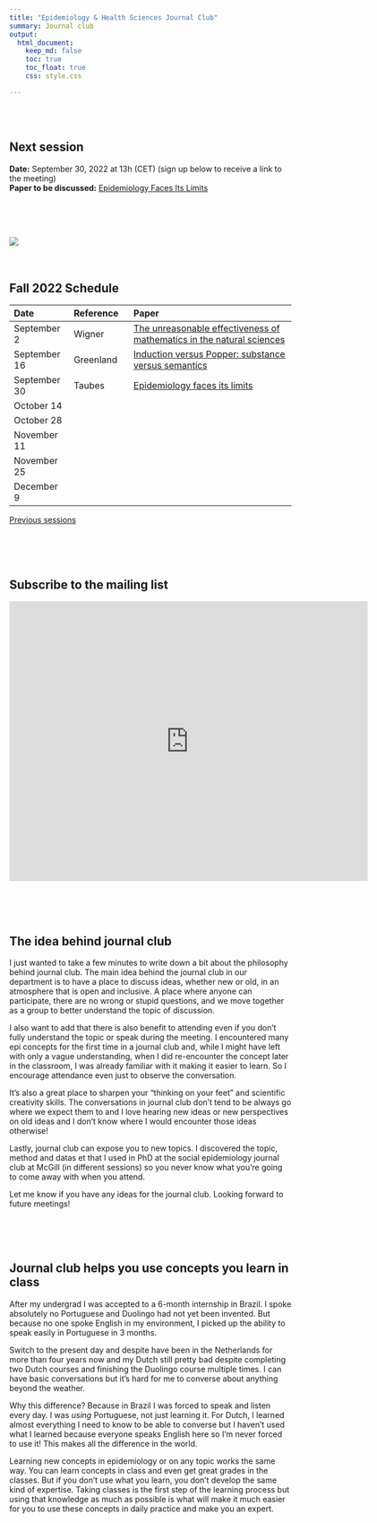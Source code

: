 ```yaml
---
title: "Epidemiology & Health Sciences Journal Club"
summary: Journal club
output:
  html_document:
    keep_md: false
    toc: true
    toc_float: true
    css: style.css

---
```


</br>
</br>

## Next session
**Date:** September 30, 2022 at 13h (CET) (sign up below to receive a link to the meeting)      
**Paper to be discussed:** [Epidemiology Faces Its Limits](https://www.mcgill.ca/cancerepi/files/cancerepi/TaubesScience269-164-Letters.pdf)

</br>
</br>
</br>


[![](paper_screenshot.png)](https://www.mcgill.ca/cancerepi/files/cancerepi/TaubesScience269-164-Letters.pdf)
</br>
</br>
</br>




## Fall 2022 Schedule

|Date|Reference|Paper|
|:--- |:--- |:---------- |
|September 2|Wigner|[The unreasonable effectiveness of mathematics in the natural sciences](https://www.maths.ed.ac.uk/~v1ranick/papers/wigner.pdf)|
|September 16|Greenland |[Induction versus Popper: substance versus semantics](https://watermark.silverchair.com/27-4-543.pdf?token=AQECAHi208BE49Ooan9kkhW_Ercy7Dm3ZL_9Cf3qfKAc485ysgAAAtwwggLYBgkqhkiG9w0BBwagggLJMIICxQIBADCCAr4GCSqGSIb3DQEHATAeBglghkgBZQMEAS4wEQQMDAvbQzQCMKN3h6bUAgEQgIICj5fBzwfdXMdNbmlHoNIJyAV1phO0QsugQCMTU1wXIxevaCYGfIKb2pElFb3TlnzeokbFjD8BAPm74hC6RI4tC0fFAjrnsDERe0GvZ-piAXjm8gTD4ZESmKGKHne5bPPINkbJ3xoFeno9vipHE4Owfm8NpfjqLAFR5KSPVxP8qirqJWTz7cX6rfCPMPtjYm2PW1sfDJuYWed6n6oY2vHEdYVxXkSRH37RrfX9m0PVCzy836vGTeM9-AMG7cVF8E8LwqfanSn998A_3qM_8P_pbLu3VAyThdRlERkx74NtuQgNS7wLYoKXVa5KE_yW0wt3UIv1SN-aCW2LhdeyG1lotFIT0TNKWmLb0AxG-BnBq3_kRrQIt-kSr4kgh8YXk-qyhNGJ5_CXPgD1ixsR9M5kVdj_t3oLb2-5jdsXRZkWf0Rdl1XQIi3ARkSMZUV_YK0RQ3AMfIMV_hfnZwI0pQDZDO73o_PzfhWgzsvSVDb-jfSHLfa8kx6xmW8KjWP9t6_zbhL-iHqogMeBqMYany3irGGYrgDBSdUOK9RMx0yqpKXPCfiUc7Sb9Lw6qAI-7eeaty9ezvROax7OQkTL5g1YPA4_ju73QyHNpTvIOGmJqzfQezNsWCpSAgqdrkFleAREiLh-7N-xF4uuIb2S5x502DrIcijn1qEXq4TJIExhjehrKN17V7_m7tsDg7zxIMfWyalaohr62CFQSzgGisV76mS9F7XHLWQgNgG6EVY6f33PilvHDOFoSd2jLQLoK8R9wmjWLd7LPrnnlZQWg3dt_bm7Y-XgIkelFUYXwdzeGVqXAAKxZfIco3ETUyCMl1daQkjV5B4kNQMEW9a6UBbk-r9e4iDR9K3cHoOdK9THBXE)|
|September 30|Taubes |[Epidemiology faces its limits](https://www.mcgill.ca/cancerepi/files/cancerepi/TaubesScience269-164-Letters.pdf)|
|October 14| ||
|October 28| ||
|November 11| ||
|November 25| ||
|December 9| ||


[Previous sessions](https://www.jeremylabrecque.org/journal_club/previous_sessions)
   
</br>
</br>
</br>
     



## Subscribe to the mailing list

<iframe src="https://docs.google.com/forms/d/e/1FAIpQLSfmPs63vbKAKEgcVmI2QKos-9hSQ2qQMdMqHe6n3FeE9I6Crg/viewform?embedded=true" width="640" height="499" frameborder="0" marginheight="0" marginwidth="0">Loading…</iframe>

</br>
</br>
</br>

## The idea behind journal club

I just wanted to take a few minutes to write down a bit about the philosophy behind journal club. The main idea behind the journal club in our department is to have a place to discuss ideas, whether new or old, in an atmosphere that is open and inclusive. A place where anyone can participate, there are no wrong or stupid questions, and we move together as a group to better understand the topic of discussion.

I also want to add that there is also benefit to attending even if you don't fully understand the topic or speak during the meeting. I encountered many epi concepts for the first time in a journal club and, while I might have left with only a vague understanding, when I did re-encounter the concept later in the classroom, I was already familiar with it making it easier to learn. So I encourage attendance even just to observe the conversation.

It's also a great place to sharpen your "thinking on your feet" and scientific creativity skills. The conversations in journal club don't tend to be always go where we expect them to and I love hearing new ideas or new perspectives on old ideas and I don't know where I would encounter those ideas otherwise!

Lastly, journal club can expose you to new topics. I discovered the topic, method and datas et that I used in PhD at the social epidemiology journal club at McGill (in different sessions) so you never know what you're going to come away with when you attend. 

Let me know if you have any ideas for the journal club. Looking forward to future meetings!

</br>
</br>
</br>


## Journal club helps you use concepts you learn in class

After my undergrad I was accepted to a 6-month internship in Brazil. I spoke absolutely no Portuguese and Duolingo had not yet been invented. But because no one spoke English in my environment, I picked up the ability to speak easily in Portuguese in 3 months.

Switch to the present day and despite have been in the Netherlands for more than four years now and my Dutch still pretty bad despite completing two Dutch courses and finishing the Duolingo course multiple times. I can have basic conversations but it's hard for me to converse about anything beyond the weather.

Why this difference? Because in Brazil I was forced to speak and listen every day. I was _using_ Portuguese, not just learning it. For Dutch, I learned almost everything I need to know to be able to converse but I haven't used what I learned because everyone speaks English here so I'm never forced to use it! This makes all the difference in the world.

Learning new concepts in epidemiology or on any topic works the same way. You can learn concepts in class and even get great grades in the classes. But if you don't use what you learn, you don't develop the same kind of expertise. Taking classes is the first step of the learning process but using that knowledge as much as possible is what will make it much easier for you to use these concepts in daily practice and make you an expert.
